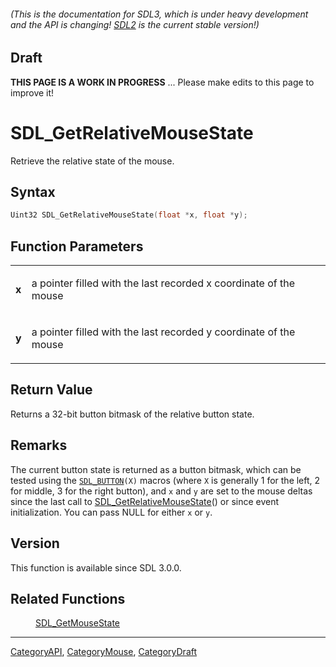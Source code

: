 ====== (This is the documentation for SDL3, which is under heavy development and the API is changing! [https://wiki.libsdl.org/ SDL2] is the current stable version!) ======

== Draft ==

'''THIS PAGE IS A WORK IN PROGRESS''' ... Please make edits to this page to improve it!
= SDL_GetRelativeMouseState =

Retrieve the relative state of the mouse.

== Syntax ==

<syntaxhighlight lang='c'>
Uint32 SDL_GetRelativeMouseState(float *x, float *y);
</syntaxhighlight>

== Function Parameters ==

{|
|'''x'''
|a pointer filled with the last recorded x coordinate of the mouse
|-
|'''y'''
|a pointer filled with the last recorded y coordinate of the mouse
|}

== Return Value ==

Returns a 32-bit button bitmask of the relative button state.

== Remarks ==

The current button state is returned as a button bitmask, which can be
tested using the <code>[[SDL_BUTTON]](X)</code> macros (where
<code>X</code> is generally 1 for the left, 2 for middle, 3 for the right
button), and <code>x</code> and <code>y</code> are set to the mouse deltas
since the last call to [[SDL_GetRelativeMouseState]]() or since event
initialization. You can pass NULL for either <code>x</code> or
<code>y</code>.

== Version ==

This function is available since SDL 3.0.0.

== Related Functions ==

:[[SDL_GetMouseState]]

----
[[CategoryAPI]], [[CategoryMouse]], [[CategoryDraft]]


